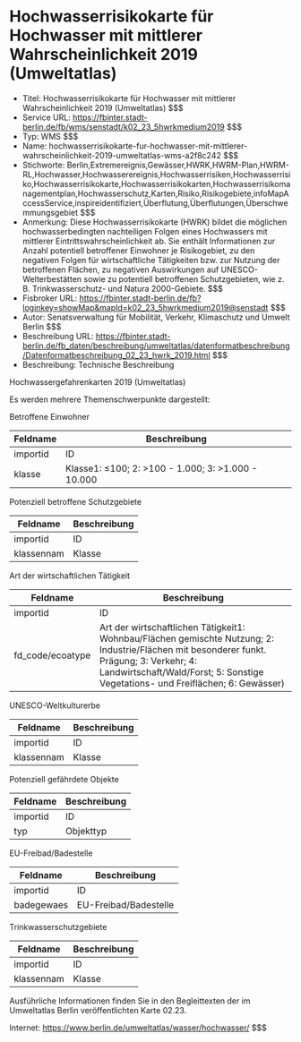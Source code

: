 # Hochwasserrisikokarte für Hochwasser mit mittlerer Wahrscheinlichkeit 2019 (Umweltatlas)
- Titel: Hochwasserrisikokarte für Hochwasser mit mittlerer Wahrscheinlichkeit 2019 (Umweltatlas) $$$
- Service URL: https://fbinter.stadt-berlin.de/fb/wms/senstadt/k02_23_5hwrkmedium2019 $$$
- Typ: WMS $$$
- Name: hochwasserrisikokarte-fur-hochwasser-mit-mittlerer-wahrscheinlichkeit-2019-umweltatlas-wms-a2f8c242 $$$
- Stichworte: Berlin,Extremereignis,Gewässer,HWRK,HWRM-Plan,HWRM-RL,Hochwasser,Hochwasserereignis,Hochwasserrisiken,Hochwasserrisiko,Hochwasserrisikokarte,Hochwasserrisikokarten,Hochwasserrisikomanagementplan,Hochwasserschutz,Karten,Risiko,Risikogebiete,infoMapAccessService,inspireidentifiziert,Überflutung,Überflutungen,Überschwemmungsgebiet $$$
- Anmerkung: Diese Hochwasserrisikokarte (HWRK) bildet die möglichen hochwasserbedingten nachteiligen Folgen eines Hochwassers mit mittlerer Eintrittswahrscheinlichkeit ab. Sie enthält Informationen zur Anzahl potentiell betroffener Einwohner je Risikogebiet, zu den negativen Folgen für wirtschaftliche Tätigkeiten bzw. zur Nutzung der betroffenen Flächen, zu negativen Auswirkungen auf UNESCO-Welterbestätten sowie zu potentiell betroffenen Schutzgebieten, wie z. B. Trinkwasserschutz- und Natura 2000-Gebiete. $$$
- Fisbroker URL: https://fbinter.stadt-berlin.de/fb?loginkey=showMap&mapId=k02_23_5hwrkmedium2019@senstadt $$$
- Autor: Senatsverwaltung für Mobilität, Verkehr, Klimaschutz und Umwelt Berlin $$$
- Beschreibung URL: https://fbinter.stadt-berlin.de/fb_daten/beschreibung/umweltatlas/datenformatbeschreibung/Datenformatbeschreibung_02_23_hwrk_2019.html $$$
- Beschreibung: Technische Beschreibung 

Hochwassergefahrenkarten 2019 (Umweltatlas)

Es werden mehrere Themenschwerpunkte dargestellt:  

Betroffene Einwohner

| **Feldname** | **Beschreibung**                                   |
| ------------ | -------------------------------------------------- |
| importid     | ID                                                 |
| klasse       | Klasse1: ≤100; 2: >100 - 1.000; 3: >1.000 - 10.000 |

  
Potenziell betroffene Schutzgebiete

| **Feldname** | **Beschreibung** |
| ------------ | ---------------- |
| importid     | ID               |
| klassennam   | Klasse           |

  
Art der wirtschaftlichen Tätigkeit

| **Feldname**      | **Beschreibung**                                                                                                                                                                                                             |
| ----------------- | ---------------------------------------------------------------------------------------------------------------------------------------------------------------------------------------------------------------------------- |
| importid          | ID                                                                                                                                                                                                                           |
| fd\_code/ecoatype | Art der wirtschaftlichen Tätigkeit1: Wohnbau/Flächen gemischte Nutzung; 2: Industrie/Flächen mit besonderer funkt. Prägung; 3: Verkehr; 4: Landwirtschaft/Wald/Forst; 5: Sonstige Vegetations- und Freiflächen; 6: Gewässer) |

  
UNESCO-Weltkulturerbe

| **Feldname** | **Beschreibung** |
| ------------ | ---------------- |
| importid     | ID               |
| klassennam   | Klasse           |

  
Potenziell gefährdete Objekte

| **Feldname** | **Beschreibung** |
| ------------ | ---------------- |
| importid     | ID               |
| typ          | Objekttyp        |

  
EU-Freibad/Badestelle

| **Feldname** | **Beschreibung**      |
| ------------ | --------------------- |
| importid     | ID                    |
| badegewaes   | EU-Freibad/Badestelle |

  
Trinkwasserschutzgebiete

| **Feldname** | **Beschreibung** |
| ------------ | ---------------- |
| importid     | ID               |
| klassennam   | Klasse           |

  
Ausführliche Informationen finden Sie in den Begleittexten der im Umweltatlas Berlin veröffentlichten Karte 02.23.

Internet: https://www.berlin.de/umweltatlas/wasser/hochwasser/ $$$
